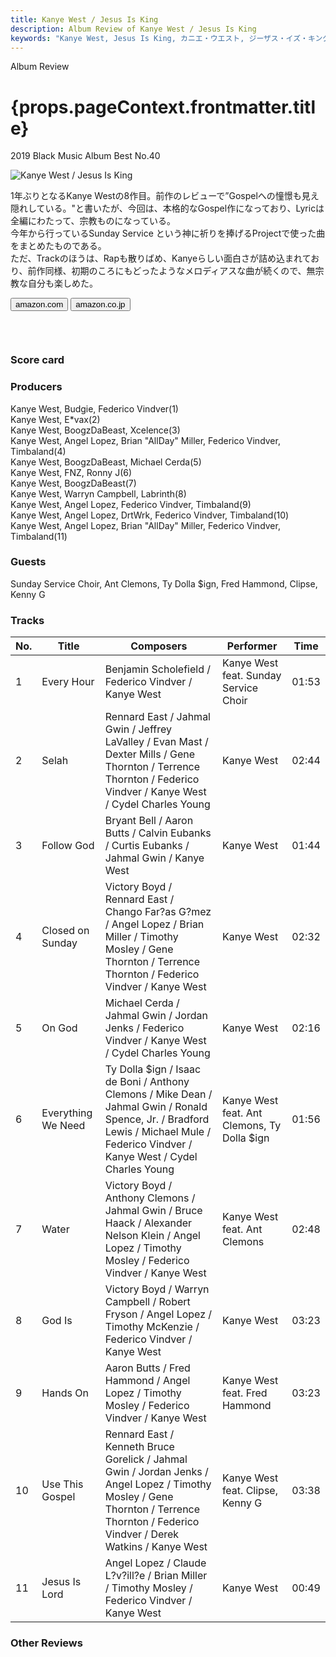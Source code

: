 ```yaml
---
title: Kanye West / Jesus Is King
description: Album Review of Kanye West / Jesus Is King
keywords: "Kanye West, Jesus Is King, カニエ・ウエスト, ジーザス・イズ・キング"
---
```







<p className="largeP">Album Review</p>
<h1 className="h1--no--margin">{props.pageContext.frontmatter.title}</h1>
<p className="largeP">
  <Link to="/best50/2019/">2019 Black Music Album Best No.40</Link>
</p>

<Row  className="image-card-group">
	<Column colMd={3} colLg={4} noGutterMdLeft="">
       <ImageCard>

![Kanye West / Jesus Is King](../../images/cd/kanyewest10L.jpg)

</ImageCard>
	</Column>
	<Column colMd={4} colLg={8} noGutterMdLeft="">
	<p>
	1年ぶりとなるKanye Westの8作目。前作のレビューで”Gospelへの憧憬も見え隠れしている。"と書いたが、今回は、本格的なGospel作になっており、Lyricは全編にわたって、宗教ものになっている。
	<br/>今年から行っているSunday Service という神に祈りを捧げるProjectで使った曲をまとめたものである。
	<br/>ただ、Trackのほうは、Rapも散りばめ、Kanyeらしい面白さが詰め込まれており、前作同様、初期のころにもどったようなメロディアスな曲が続くので、無宗教な自分も楽しめた。
	</p>
	<div>
	  <Button className="button-right-mergin"  href="https://amzn.to/2zYTiXh" renderIcon={ArrowUpRight} size='sm' kind='primary'>
      amazon.com
    </Button>
    <Button className="button-right-mergin"  href="https://amzn.to/3dECcfN" renderIcon={ArrowUpRight} size='sm' kind='secondary'>
      amazon.co.jp
    </Button>
	</div>
	<a style="display:inline-block;overflow:hidden;background:url(https://linkmaker.itunes.apple.com/ja-jp/lockup.svg?releaseDate=2019-10-25&kind=album&bubble=apple_music&style=mono-black) no-repeat;width:180px;height:45px;" href="https://geo.music.apple.com/jp/album/jesus-is-king/1484936940?mt=1&app=music&ls=1&at=11lcug"></a>
	<AdvJS2/>
	</Column>
</Row>
<Row >
	<Column colMd={4} colLg={4} noGutterMdLeft="">
<div>
  <h3>Score card</h3>
	<SliderJS1 value="3" />
  <SliderJS2 value="3" />
	<SliderJS3 value="1" />
  <SliderJS4 value="8" />
</div>
</Column>
<Column colMd={8} colLg={8} noGutterMdLeft="">
<div>
<h3>Producers</h3>
<p>
	Kanye West, Budgie, Federico Vindver(1)
	<br/>Kanye West, E*vax(2)
	<br/>Kanye West, BoogzDaBeast, Xcelence(3)
	<br/>Kanye West, Angel Lopez, Brian "AllDay" Miller, Federico Vindver, Timbaland(4)
	<br/>Kanye West, BoogzDaBeast, Michael Cerda(5)
	<br/>Kanye West, FNZ, Ronny J(6)
	<br/>Kanye West, BoogzDaBeast(7)
	<br/>Kanye West, Warryn Campbell, Labrinth(8)
	<br/>Kanye West, Angel Lopez, Federico Vindver, Timbaland(9)
	<br/>Kanye West, Angel Lopez, DrtWrk, Federico Vindver, Timbaland(10)
	<br/>Kanye West, Angel Lopez, Brian "AllDay" Miller, Federico Vindver, Timbaland(11)
</p>
<h3>Guests</h3>
<p>
	Sunday Service Choir, Ant Clemons, Ty Dolla $ign, Fred Hammond, Clipse, Kenny G
</p>
</div>
</Column>
</Row>

<h3>Tracks</h3>

| No. | Title              | Composers                                                                                                                                                                             | Performer                                   | Time  |
| --- | ------------------ | ------------------------------------------------------------------------------------------------------------------------------------------------------------------------------------- | ------------------------------------------- | ----- |
| 1   | Every Hour         | Benjamin Scholefield / Federico Vindver / Kanye West                                                                                                                                  | Kanye West feat. Sunday Service Choir       | 01:53 |
| 2   | Selah              | Rennard East / Jahmal Gwin / Jeffrey LaValley / Evan Mast / Dexter Mills / Gene Thornton / Terrence Thornton / Federico Vindver / Kanye West / Cydel Charles Young                    | Kanye West                                  | 02:44 |
| 3   | Follow God         | Bryant Bell / Aaron Butts / Calvin Eubanks / Curtis Eubanks / Jahmal Gwin / Kanye West                                                                                                | Kanye West                                  | 01:44 |
| 4   | Closed on Sunday   | Victory Boyd / Rennard East / Chango Far?as G?mez / Angel Lopez / Brian Miller / Timothy Mosley / Gene Thornton / Terrence Thornton / Federico Vindver / Kanye West                   | Kanye West                                  | 02:32 |
| 5   | On God             | Michael Cerda / Jahmal Gwin / Jordan Jenks / Federico Vindver / Kanye West / Cydel Charles Young                                                                                      | Kanye West                                  | 02:16 |
| 6   | Everything We Need | Ty Dolla $ign / Isaac de Boni / Anthony Clemons / Mike Dean / Jahmal Gwin / Ronald Spence, Jr. / Bradford Lewis / Michael Mule / Federico Vindver / Kanye West / Cydel Charles Young  | Kanye West feat. Ant Clemons, Ty Dolla $ign | 01:56 |
| 7   | Water              | Victory Boyd / Anthony Clemons / Jahmal Gwin / Bruce Haack / Alexander Nelson Klein / Angel Lopez / Timothy Mosley / Federico Vindver / Kanye West                                    | Kanye West feat. Ant Clemons                | 02:48 |
| 8   | God Is             | Victory Boyd / Warryn Campbell / Robert Fryson / Angel Lopez / Timothy McKenzie / Federico Vindver / Kanye West                                                                       | Kanye West                                  | 03:23 |
| 9   | Hands On           | Aaron Butts / Fred Hammond / Angel Lopez / Timothy Mosley / Federico Vindver / Kanye West                                                                                             | Kanye West feat. Fred Hammond               | 03:23 |
| 10  | Use This Gospel    | Rennard East / Kenneth Bruce Gorelick / Jahmal Gwin / Jordan Jenks / Angel Lopez / Timothy Mosley / Gene Thornton / Terrence Thornton / Federico Vindver / Derek Watkins / Kanye West | Kanye West feat. Clipse, Kenny G            | 03:38 |
| 11  | Jesus Is Lord      | Angel Lopez / Claude L?v?ill?e / Brian Miller / Timothy Mosley / Federico Vindver / Kanye West                                                                                        | Kanye West                                  | 00:49 |

<h3>Other Reviews</h3>

<Row>
  <Column colMd={3} colLg={3} noGutterMdLeft>
    <Review1 />
  </Column>
  <Column colMd={3} colLg={3} noGutterMdLeft>
    <Review2 />
  </Column>
	<Column colMd={3} colLg={3} noGutterMdLeft>
    <Review3 />
  </Column>
</Row>

<Row>
  <Column colMd={3} colLg={3} noGutterMdLeft>
    <Review2_1 />
  </Column>
</Row>

<AdvJS3/>